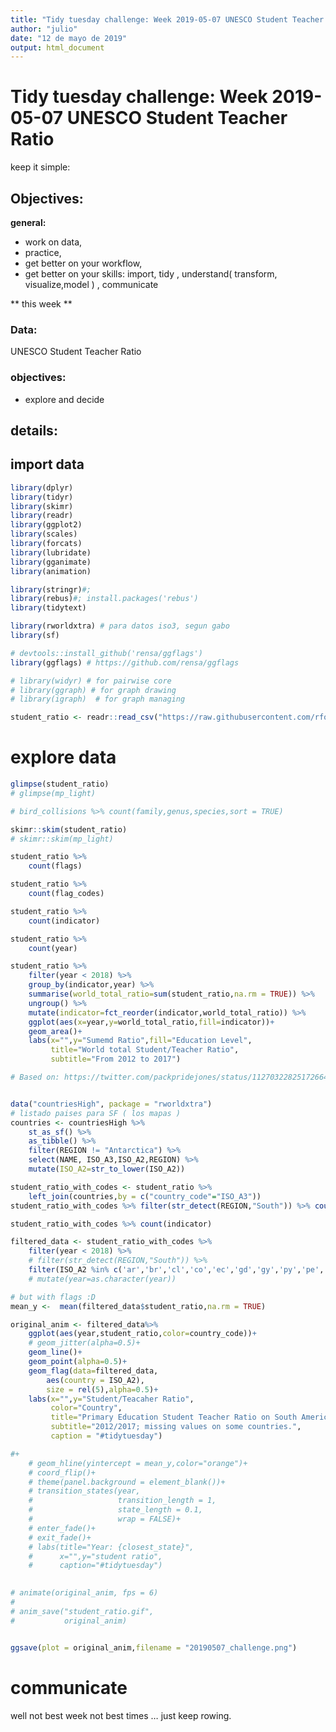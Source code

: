 ```yaml
---
title: "Tidy tuesday challenge: Week 2019-05-07 UNESCO Student Teacher Ratio"
author: "julio"
date: "12 de mayo de 2019"
output: html_document
---
```


# Tidy tuesday challenge: Week 2019-05-07  UNESCO Student Teacher Ratio

keep it simple:

## Objectives: 

**general:**

* work on data, 
* practice, 
* get better on your workflow,
* get better on your skills: import, tidy , understand( transform, visualize,model ) , communicate


** this week **

### Data:

UNESCO Student Teacher Ratio

### objectives:

- explore and decide

## details:


## import data
```r
library(dplyr)
library(tidyr)
library(skimr)
library(readr) 
library(ggplot2)
library(scales)
library(forcats)
library(lubridate)
library(gganimate)
library(animation)

library(stringr)#;
library(rebus)#; install.packages('rebus')
library(tidytext)

library(rworldxtra) # para datos iso3, segun gabo
library(sf)

# devtools::install_github('rensa/ggflags')
library(ggflags) # https://github.com/rensa/ggflags

# library(widyr) # for pairwise core
# library(ggraph) # for graph drawing
# library(igraph)  # for graph managing

```


```r
student_ratio <- readr::read_csv("https://raw.githubusercontent.com/rfordatascience/tidytuesday/master/data/2019/2019-05-07/student_teacher_ratio.csv")
```

# explore data

```r
glimpse(student_ratio)
# glimpse(mp_light)

# bird_collisions %>% count(family,genus,species,sort = TRUE)

```

```r
skimr::skim(student_ratio)
# skimr::skim(mp_light)

```


```r
student_ratio %>% 
    count(flags)

student_ratio %>% 
    count(flag_codes)

student_ratio %>% 
    count(indicator)

student_ratio %>% 
    count(year)
```


```r
student_ratio %>% 
    filter(year < 2018) %>% 
    group_by(indicator,year) %>% 
    summarise(world_total_ratio=sum(student_ratio,na.rm = TRUE)) %>% 
    ungroup() %>% 
    mutate(indicator=fct_reorder(indicator,world_total_ratio)) %>% 
    ggplot(aes(x=year,y=world_total_ratio,fill=indicator))+
    geom_area()+
    labs(x="",y="Sumemd Ratio",fill="Education Level",
         title="World total Student/Teacher Ratio",
         subtitle="From 2012 to 2017")
```
```r
# Based on: https://twitter.com/packpridejones/status/1127032282517266433


data("countriesHigh", package = "rworldxtra")
# listado paises para SF ( los mapas )
countries <- countriesHigh %>% 
    st_as_sf() %>%
    as_tibble() %>% 
    filter(REGION != "Antarctica") %>% 
    select(NAME, ISO_A3,ISO_A2,REGION) %>% 
    mutate(ISO_A2=str_to_lower(ISO_A2))

student_ratio_with_codes <- student_ratio %>% 
    left_join(countries,by = c("country_code"="ISO_A3"))
student_ratio_with_codes %>% filter(str_detect(REGION,"South")) %>% count(NAME,ISO_A2)

student_ratio_with_codes %>% count(indicator)


```


```r

filtered_data <- student_ratio_with_codes %>% 
    filter(year < 2018) %>% 
    # filter(str_detect(REGION,"South")) %>% 
    filter(ISO_A2 %in% c('ar','br','cl','co','ec','gd','gy','py','pe','uy','ve')) %>%     filter(indicator=="Primary Education") #%>% 
    # mutate(year=as.character(year)) 

# but with flags :D 
mean_y <-  mean(filtered_data$student_ratio,na.rm = TRUE)

original_anim <- filtered_data%>% 
    ggplot(aes(year,student_ratio,color=country_code))+
    # geom_jitter(alpha=0.5)+
    geom_line()+
    geom_point(alpha=0.5)+
    geom_flag(data=filtered_data,
        aes(country = ISO_A2),
        size = rel(5),alpha=0.5)+
    labs(x="",y="Student/Teacaher Ratio",
         color="Country",
         title="Primary Education Student Teacher Ratio on South America",
         subtitle="2012/2017; missing values on some countries.",
         caption = "#tidytuesday")

#+
    # geom_hline(yintercept = mean_y,color="orange")+
    # coord_flip()+
    # theme(panel.background = element_blank())+
    # transition_states(year,
    #                   transition_length = 1,
    #                   state_length = 0.1,
    #                   wrap = FALSE)+
    # enter_fade()+
    # exit_fade()+
    # labs(title="Year: {closest_state}",
    #      x="",y="student ratio",
    #      caption="#tidytuesday")
    

# animate(original_anim, fps = 6)
# 
# anim_save("student_ratio.gif",
#           original_anim)


ggsave(plot = original_anim,filename = "20190507_challenge.png")


```


# communicate

well not best week not best times ... just keep rowing.



